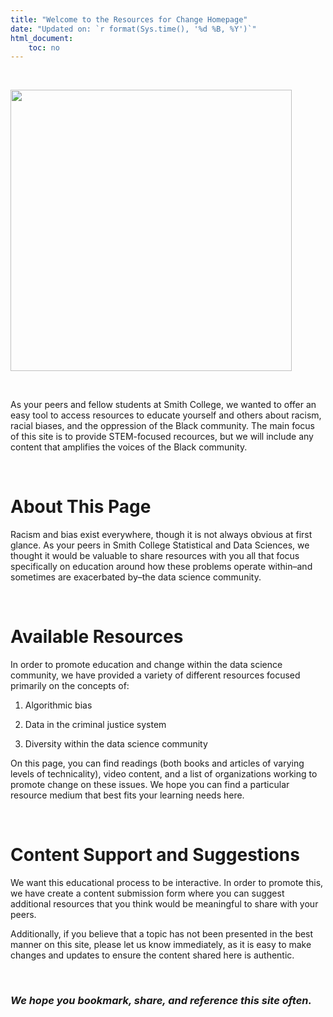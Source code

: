 ```yaml
---
title: "Welcome to the Resources for Change Homepage"
date: "Updated on: `r format(Sys.time(), '%d %B, %Y')`"
html_document:
    toc: no
---
```


$~$
$~$

<img src = https://static01.nyt.com/images/2019/12/08/business/06View-illo/06View-illo-superJumbo.jpg height = 450>

$~$
$~$

As your peers and fellow students at Smith College, we wanted to offer an easy tool to access resources to educate yourself and others about racism, racial biases, and the oppression of the Black community. The main focus of this site is to provide STEM-focused recources, but we will include any content that amplifies the voices of the Black community. 

$~$
$~$

# About This Page

Racism and bias exist everywhere, though it is not always obvious at first glance. As your peers in Smith College Statistical and Data Sciences, we thought it would be valuable to share resources with you all that focus specifically on education around how these problems operate within--and sometimes are exacerbated by--the data science community. 

$~$

# Available Resources

In order to promote education and change within the data science community, we have provided a variety of different resources focused primarily on the concepts of: 

1) Algorithmic bias

2) Data in the criminal justice system

3) Diversity within the data science community

On this page, you can find readings (both books and articles of varying levels of technicality), video content, and a list of organizations working to promote change on these issues. We hope you can find a particular resource medium that best fits your learning needs here. 

$~$

# Content Support and Suggestions 

We want this educational process to be interactive. In order to promote this, we have create a content submission form where you can suggest additional resources that you think would be meaningful to share with your peers.

Additionally, if you believe that a topic has not been presented in the best manner on this site, please let us know immediately, as it is easy to make changes and updates to ensure the content shared here is authentic. 

$~$

### _We hope you bookmark, share, and reference this site often._ 





